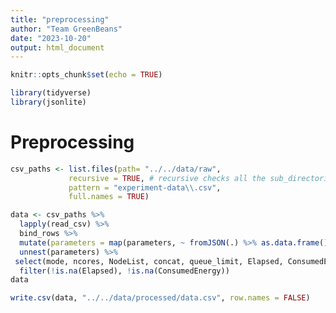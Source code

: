 ```yaml
---
title: "preprocessing"
author: "Team GreenBeans"
date: "2023-10-20"
output: html_document
---
```


```r
knitr::opts_chunk$set(echo = TRUE)
```

```r
library(tidyverse)
library(jsonlite)
```

# Preprocessing

```r
csv_paths <- list.files(path= "../../data/raw",
             recursive = TRUE, # recursive checks all the sub_directories
             pattern = "experiment-data\\.csv",
             full.names = TRUE)
```

```r
data <- csv_paths %>%
  lapply(read_csv) %>%
  bind_rows %>%
  mutate(parameters = map(parameters, ~ fromJSON(.) %>% as.data.frame())) %>% 
  unnest(parameters) %>%
 select(mode, ncores, NodeList, concat, queue_limit, Elapsed, ConsumedEnergy) %>%
  filter(!is.na(Elapsed), !is.na(ConsumedEnergy))
data
```

```r
write.csv(data, "../../data/processed/data.csv", row.names = FALSE)
```

